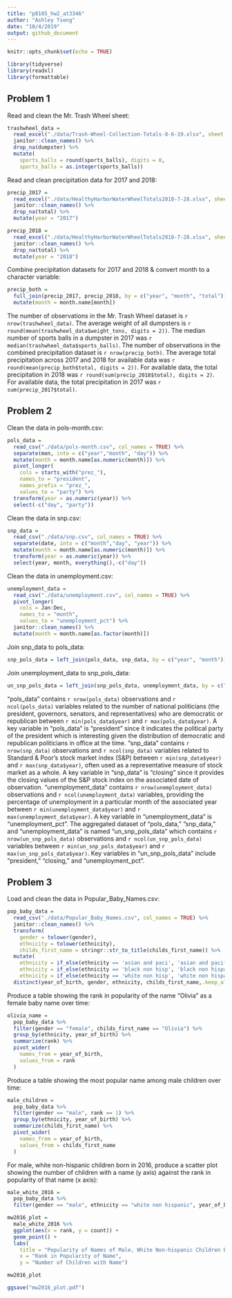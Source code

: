 ```yaml
---
title: "p8105_hw2_at3346"
author: "Ashley Tseng"
date: "10/4/2019"
output: github_document
---
```


```r
knitr::opts_chunk$set(echo = TRUE)

library(tidyverse)
library(readxl)
library(formattable)
```

## Problem 1
Read and clean the Mr. Trash Wheel sheet:
```r
trashwheel_data = 
  read_excel("./data/Trash-Wheel-Collection-Totals-8-6-19.xlsx", sheet = "Mr. Trash Wheel", col_names = TRUE, range = "A2:N406") %>% 
  janitor::clean_names() %>% 
  drop_na(dumpster) %>% 
  mutate(
    sports_balls = round(sports_balls), digits = 0,
    sports_balls = as.integer(sports_balls))
```

Read and clean precipitation data for 2017 and 2018:
```r
precip_2017 = 
  read_excel("./data/HealthyHarborWaterWheelTotals2018-7-28.xlsx", sheet = "2017 Precipitation", col_names = TRUE, range = "A2:B14") %>% 
  janitor::clean_names() %>% 
  drop_na(total) %>% 
  mutate(year = "2017")

precip_2018 = 
  read_excel("./data/HealthyHarborWaterWheelTotals2018-7-28.xlsx", sheet = "2018 Precipitation", col_names = TRUE, range = "A2:B14") %>% 
  janitor::clean_names() %>% 
  drop_na(total) %>% 
  mutate(year = "2018")
```

Combine precipitation datasets for 2017 and 2018 & convert month to a character variable:
```r
precip_both = 
  full_join(precip_2017, precip_2018, by = c("year", "month", "total")) %>% 
  mutate(month = month.name[month])
```
The number of observations in the Mr. Trash Wheel dataset is `r nrow(trashwheel_data)`. The average weight of all dumpsters is `r round(mean(trashwheel_data$weight_tons, digits = 2))`. The median number of sports balls in a dumpster in 2017 was `r median(trashwheel_data$sports_balls)`. The number of observations in the combined precipitation dataset is `r nrow(precip_both)`. The average total precipitation across 2017 and 2018 for available data was `r round(mean(precip_both$total, digits = 2))`. For available data, the total precipitation in 2018 was `r round(sum(precip_2018$total), digits = 2)`. For available data, the total precipitation in 2017 was `r sum(precip_2017$total)`. 



## Problem 2
Clean the data in pols-month.csv:
```r
pols_data = 
  read_csv("./data/pols-month.csv", col_names = TRUE) %>% 
  separate(mon, into = c("year","month", "day")) %>% 
  mutate(month = month.name[as.numeric(month)]) %>% 
  pivot_longer(
    cols = starts_with("prez_"),
    names_to = "president",
    names_prefix = "prez_",
    values_to = "party") %>% 
  transform(year = as.numeric(year)) %>% 
  select(-c("day", "party"))
```

Clean the data in snp.csv:
```r
snp_data = 
  read_csv("./data/snp.csv", col_names = TRUE) %>% 
  separate(date, into = c("month","day", "year")) %>% 
  mutate(month = month.name[as.numeric(month)]) %>% 
  transform(year = as.numeric(year)) %>% 
  select(year, month, everything(),-c("day"))
```

Clean the data in unemployment.csv:
```r
unemployment_data = 
  read_csv("./data/unemployment.csv", col_names = TRUE) %>%
  pivot_longer(
    cols = Jan:Dec,
    names_to = "month",
    values_to = "unemployment_pct") %>% 
  janitor::clean_names() %>% 
  mutate(month = month.name[as.factor(month)])
```

Join snp_data to pols_data:
```r
snp_pols_data = left_join(pols_data, snp_data, by = c("year", "month"))
```

Join unemployment_data to snp_pols_data:
```r
un_snp_pols_data = left_join(snp_pols_data, unemployment_data, by = c("year", "month"))
```

"pols_data" contains `r nrow(pols_data)` observations and `r ncol(pols_data)` variables related to the number of national politicians (the president, governors, senators, and representatives) who are democratic or republican between `r min(pols_data$year)` and `r max(pols_data$year)`. A key variable in "pols_data" is "president" since it indicates the political party of the president which is interesting given the distribution of democratic and republican politicians in office at the time. "snp_data" contains `r nrow(snp_data)` observations and `r ncol(snp_data)` variables related to Standard & Poor’s stock market index (S&P) between `r min(snp_data$year)` and `r max(snp_data$year)`, often used as a representative measure of stock market as a whole. A key variable in "snp_data" is "closing" since it provides the closing values of the S&P stock index on the associated date of observation. "unemployment_data" contains `r nrow(unemployment_data)` observations and `r ncol(unemployment_data)` variables, providing the percentage of unemployment in a particular month of the associated year between `r min(unemployment_data$year)` and `r max(unemployment_data$year)`. A key variable in "unemployment_data" is "unemployment_pct". The aggregated dataset of "pols_data," "snp_data," and "unemployment_data" is named "un_snp_pols_data" which contains `r nrow(un_snp_pols_data)` observations and `r ncol(un_snp_pols_data)` variables between `r min(un_snp_pols_data$year)` and `r max(un_snp_pols_data$year)`. Key variables in "un_snp_pols_data" include "president," "closing," and "unemployment_pct".



## Problem 3

Load and clean the data in Popular_Baby_Names.csv:
```r
pop_baby_data = 
  read_csv("./data/Popular_Baby_Names.csv", col_names = TRUE) %>% 
  janitor::clean_names() %>% 
  transform(
    gender = tolower(gender),
    ethnicity = tolower(ethnicity),
    childs_first_name = stringr::str_to_title(childs_first_name)) %>% 
  mutate(
    ethnicity = if_else(ethnicity == 'asian and paci', 'asian and pacific islander', ethnicity),
    ethnicity = if_else(ethnicity == 'black non hisp', 'black non hispanic', ethnicity),
    ethnicity = if_else(ethnicity == 'white non hisp', 'white non hispanic', ethnicity)) %>% 
  distinct(year_of_birth, gender, ethnicity, childs_first_name,.keep_all = TRUE)
```

Produce a table showing the rank in popularity of the name “Olivia” as a female baby name over time:
```r
olivia_name = 
  pop_baby_data %>% 
  filter(gender == "female", childs_first_name == "Olivia") %>% 
  group_by(ethnicity, year_of_birth) %>% 
  summarize(rank) %>% 
  pivot_wider(
    names_from = year_of_birth,
    values_from = rank
  )
```

Produce a table showing the most popular name among male children over time:
```r
male_children = 
  pop_baby_data %>% 
  filter(gender == "male", rank == 1) %>% 
  group_by(ethnicity, year_of_birth) %>% 
  summarize(childs_first_name) %>% 
  pivot_wider(
    names_from = year_of_birth,
    values_from = childs_first_name
  )
```

For male, white non-hispanic children born in 2016, produce a scatter plot showing the number of children with a name (y axis) against the rank in popularity of that name (x axis):
```r
male_white_2016 = 
  pop_baby_data %>% 
  filter(gender == "male", ethnicity == "white non hispanic", year_of_birth == 2016)

mw2016_plot = 
  male_white_2016 %>% 
  ggplot(aes(x = rank, y = count)) + 
  geom_point() +
  labs(
    title = "Popularity of Names of Male, White Non-hispanic Children Born in 2016",
    x = "Rank in Popularity of Name",
    y = "Number of Children with Name")

mw2016_plot

ggsave("mw2016_plot.pdf")

```

